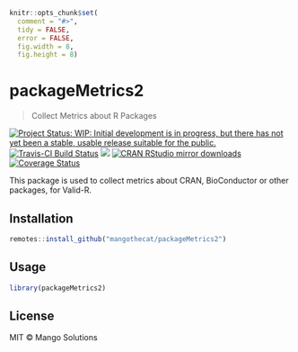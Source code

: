 
```r
knitr::opts_chunk$set(
  comment = "#>",
  tidy = FALSE,
  error = FALSE,
  fig.width = 8,
  fig.height = 8)
```

# packageMetrics2

> Collect Metrics about R Packages

[![Project Status:  WIP: Initial development is in progress, but there has not yet been a stable, usable release suitable for the public.](http://www.repostatus.org/badges/latest/wip.svg)](http://www.repostatus.org/#wip)
[![Travis-CI Build Status](https://travis-ci.org/MangoTheCat/packageMetrics2.svg?branch=master)](https://travis-ci.org/MangoTheCat/packageMetrics2)
[![](http://www.r-pkg.org/badges/version/packageMetrics2)](http://www.r-pkg.org/pkg/packageMetrics2)
[![CRAN RStudio mirror downloads](http://cranlogs.r-pkg.org/badges/packageMetrics2)](http://www.r-pkg.org/pkg/packageMetrics2)
[![Coverage Status](https://codecov.io/github/MangoTheCat/packageMetrics2/coverage.svg?branch=master)](https://codecov.io/github/MangoTheCat/packageMetrics2?branch=master)

This package is used to collect metrics about CRAN, BioConductor or other
  packages, for Valid-R.

## Installation

```r
remotes::install_github("mangothecat/packageMetrics2")
```

## Usage

```r
library(packageMetrics2)
```

## License

MIT © Mango Solutions
